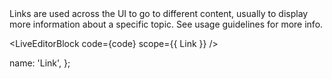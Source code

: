

<span>
  Links are used across the UI to go to different content, usually to display more information about a specific topic.
  See <Link href="https://neptune.wise.com/components/link" target="_blank">usage guidelines</Link> for more info.
</span>

<LiveEditorBlock code={code} scope={{ Link }} />
<GeneratePropsTable componentName="Link" />

  name: 'Link',
};
